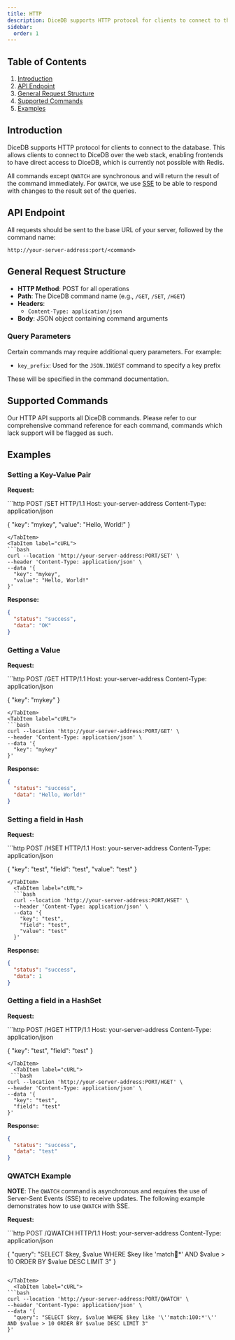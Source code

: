 ```yaml
---
title: HTTP
description: DiceDB supports HTTP protocol for clients to connect to the database. This document explains the request and response format.
sidebar:
  order: 1
---
```



## Table of Contents

1. [Introduction](#introduction)
2. [API Endpoint](#api-endpoint)
3. [General Request Structure](#general-request-structure)
4. [Supported Commands](#supported-commands)
5. [Examples](#examples)

## Introduction

DiceDB supports HTTP protocol for clients to connect to the database. This allows clients to connect to DiceDB over the web stack, enabling frontends to have direct access to DiceDB, which is currently not possible with Redis.

All commands except `QWATCH` are synchronous and will return the result of the command immediately. For `QWATCH`, we use [SSE](https://developer.mozilla.org/en-US/docs/Web/API/Server-sent_events/Using_server-sent_events) to be able to respond with changes to the result set of the queries.

## API Endpoint

All requests should be sent to the base URL of your server, followed by the command name:

```
http://your-server-address:port/<command>
```

## General Request Structure

- **HTTP Method**: POST for all operations
- **Path**: The DiceDB command name (e.g., `/GET`, `/SET`, `/HGET`)
- **Headers**:
  - `Content-Type: application/json`
- **Body**: JSON object containing command arguments

### Query Parameters

Certain commands may require additional query parameters. For example:

- `key_prefix`: Used for the `JSON.INGEST` command to specify a key prefix

These will be specified in the command documentation.

## Supported Commands

Our HTTP API supports all DiceDB commands. Please refer to our comprehensive command reference for each command, commands which lack support will be flagged as such.

## Examples

### Setting a Key-Value Pair

**Request:**

<Tabs syncKey="http-request-format">
  <TabItem label="HTTP Request">
  ```http
  POST /SET HTTP/1.1
  Host: your-server-address
  Content-Type: application/json

{
"key": "mykey",
"value": "Hello, World!"
}

````
</TabItem>
<TabItem label="cURL">
```bash
curl --location 'http://your-server-address:PORT/SET' \
--header 'Content-Type: application/json' \
--data '{
  "key": "mykey",
  "value": "Hello, World!"
}'
````

  </TabItem>
</Tabs>

**Response:**

```json
{
  "status": "success",
  "data": "OK"
}
```

### Getting a Value

**Request:**

<Tabs syncKey="http-request-format">
  <TabItem label="HTTP Request">
  ```http
  POST /GET HTTP/1.1
  Host: your-server-address
  Content-Type: application/json

{
"key": "mykey"
}

````
</TabItem>
<TabItem label="cURL">
```bash
curl --location 'http://your-server-address:PORT/GET' \
--header 'Content-Type: application/json' \
--data '{
  "key": "mykey"
}'
````

  </TabItem>
</Tabs>

**Response:**

```json
{
  "status": "success",
  "data": "Hello, World!"
}
```

### Setting a field in Hash

**Request:**

<Tabs syncKey="http-request-format">
  <TabItem label="HTTP Request">
  ```http
POST /HSET HTTP/1.1
Host: your-server-address
Content-Type: application/json

{
"key": "test",
"field": "test",
"value": "test"
}

````
</TabItem>
  <TabItem label="cURL">
  ```bash
  curl --location 'http://your-server-address:PORT/HSET' \
  --header 'Content-Type: application/json' \
  --data '{
    "key": "test",
    "field": "test",
    "value": "test"
  }'
````

  </TabItem>
</Tabs>

**Response:**

```json
{
  "status": "success",
  "data": 1
}
```

### Getting a field in a HashSet

**Request:**

<Tabs syncKey="http-request-format">
  <TabItem label="HTTP Request">
```http
POST /HGET HTTP/1.1
Host: your-server-address
Content-Type: application/json

{
"key": "test",
"field": "test"
}

````
</TabItem>
  <TabItem label="cURL">
 ```bash
curl --location 'http://your-server-address:PORT/HGET' \
--header 'Content-Type: application/json' \
--data '{
  "key": "test",
  "field": "test"
}'
````

  </TabItem>
</Tabs>

**Response:**

```json
{
  "status": "success",
  "data": "test"
}
```

### QWATCH Example

**NOTE**: The `QWATCH` command is asynchronous and requires the use of Server-Sent Events (SSE) to receive updates. The following example demonstrates how to use `QWATCH` with SSE.

**Request:**

<Tabs syncKey="http-request-format">
  <TabItem label="HTTP Request">
```http
POST /QWATCH HTTP/1.1
Host: your-server-address
Content-Type: application/json

{
"query": "SELECT $key, $value WHERE $key like 'match:100:\*' AND $value > 10 ORDER BY $value DESC LIMIT 3"
}

````

</TabItem>
  <TabItem label="cURL">
```bash
curl --location 'http://your-server-address:PORT/QWATCH' \
--header 'Content-Type: application/json' \
--data '{
  "query": "SELECT $key, $value WHERE $key like '\''match:100:*'\'' AND $value > 10 ORDER BY $value DESC LIMIT 3"
}'
````

  </TabItem>
</Tabs>
